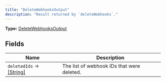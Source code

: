 ```yaml
---
title: "DeleteWebhooksOutput"
description: "Result returned by `deleteWebhooks`."
---
```


**Type:** [DeleteWebhooksOutput](/api-reference/types/deletewebhooksoutput)

## Fields

| Name | Description |
|------|-------------|
| `deletedIds` → [[String]](/api-reference/types/string) | The list of webhook IDs that were deleted. |

